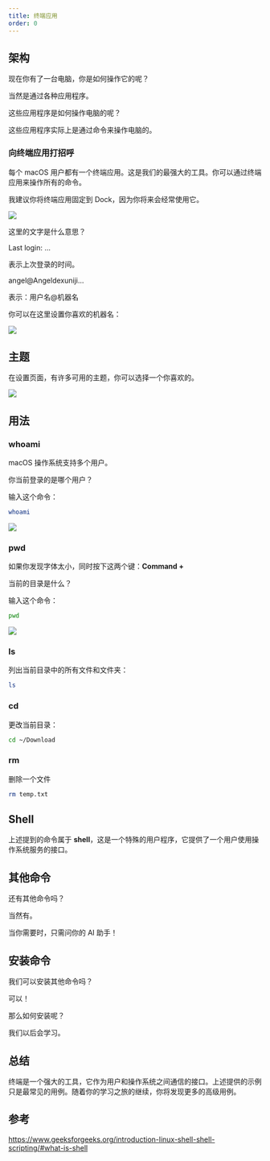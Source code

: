 ```yaml
---
title: 终端应用
order: 0
---
```


## 架构

现在你有了一台电脑，你是如何操作它的呢？

当然是通过各种应用程序。

这些应用程序是如何操作电脑的呢？

这些应用程序实际上是通过命令来操作电脑的。

### 向终端应用打招呼

每个 macOS 用户都有一个终端应用。这是我们的最强大的工具。你可以通过终端应用来操作所有的命令。

我建议你将终端应用固定到 Dock，因为你将来会经常使用它。

![](./images/00-The_Terminal_APP_1.png)

这里的文字是什么意思？

Last login: ...

表示上次登录的时间。

angel@Angeldexuniji...

表示：用户名@机器名

你可以在这里设置你喜欢的机器名：

![](./images/00-The_Terminal_APP_2.png)

## 主题

在设置页面，有许多可用的主题，你可以选择一个你喜欢的。

![](./images/00-The_Terminal_APP_3.png)

## 用法

### whoami

macOS 操作系统支持多个用户。

你当前登录的是哪个用户？

输入这个命令：

```bash
whoami
```

![](./images/00-The_Terminal_APP_4.png)

### pwd

如果你发现字体太小，同时按下这两个键：**Command +**

当前的目录是什么？

输入这个命令：

```bash
pwd
```

![](./images/00-The_Terminal_APP_5.png)

### ls

列出当前目录中的所有文件和文件夹：

```bash
ls
```

### cd

更改当前目录：

```bash
cd ~/Download
```

### rm

删除一个文件

```bash
rm temp.txt
```

## Shell

上述提到的命令属于 **shell**，这是一个特殊的用户程序，它提供了一个用户使用操作系统服务的接口。

## 其他命令

还有其他命令吗？

当然有。

当你需要时，只需问你的 AI 助手！

## 安装命令

我们可以安装其他命令吗？

可以！

那么如何安装呢？

我们以后会学习。

## 总结

终端是一个强大的工具，它作为用户和操作系统之间通信的接口。上述提供的示例只是最常见的用例。随着你的学习之旅的继续，你将发现更多的高级用例。

## 参考

https://www.geeksforgeeks.org/introduction-linux-shell-shell-scripting/#what-is-shell
